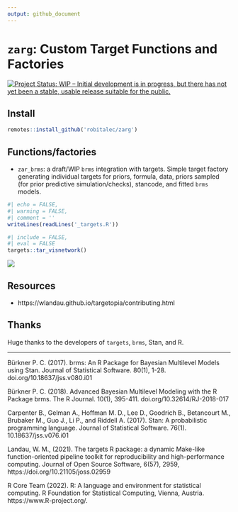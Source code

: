 ```yaml
---
output: github_document
---
```


# `zarg`: Custom Target Functions and Factories

[![Project Status: WIP – Initial development is in progress, but there has not yet been a stable, usable release suitable for the public.](https://www.repostatus.org/badges/latest/wip.svg)](https://www.repostatus.org/#wip)


## Install

```r
remotes::install_github('robitalec/zarg')
```

## Functions/factories

- `zar_brms`: a draft/WIP `brms` integration with targets.
Simple target factory generating individual targets for priors,
formula, data, priors sampled (for prior predictive simulation/checks), stancode, and fitted `brms` models. 

```r
#| echo = FALSE,
#| warning = FALSE,
#| comment = ''
writeLines(readLines('_targets.R'))
```

```r
#| include = FALSE,
#| eval = FALSE
targets::tar_visnetwork()
```

![](README_files/figure-gfm/tar_viz-1.png)


## Resources 

- https://wlandau.github.io/targetopia/contributing.html


## Thanks

Huge thanks to the developers of `targets`, `brms`, Stan, and R. 


---

Bürkner P. C. (2017). brms: An R Package for Bayesian Multilevel Models using Stan. Journal of Statistical Software. 80(1), 1-28. doi.org/10.18637/jss.v080.i01

Bürkner P. C. (2018). Advanced Bayesian Multilevel Modeling with the R Package brms. The R Journal. 10(1), 395-411. doi.org/10.32614/RJ-2018-017

Carpenter B., Gelman A., Hoffman M. D., Lee D., Goodrich B., Betancourt M., Brubaker M., Guo J., Li P., and Riddell A. (2017). Stan: A probabilistic programming language. Journal of Statistical Software. 76(1). 10.18637/jss.v076.i01

Landau, W. M., (2021). The targets R package: a dynamic Make-like
function-oriented pipeline toolkit for reproducibility and high-performance
computing. Journal of Open Source Software, 6(57), 2959,
https://doi.org/10.21105/joss.02959

R Core Team (2022). R: A language and environment for statistical computing. R
Foundation for Statistical Computing, Vienna, Austria. https://www.R-project.org/.
